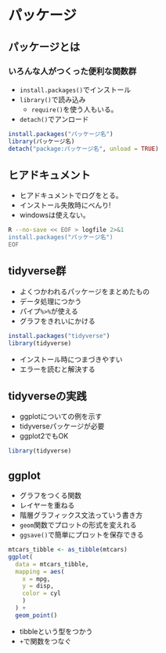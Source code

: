 
# パッケージ

## パッケージとは

<h3>いろんな人がつくった便利な関数群</h3>

* `install.packages()`でインストール
* `library()`で読み込み
    * `require()`を使う人もいる。
* `detach()`でアンロード

```r
install.packages("パッケージ名")
library(パッケージ名)
detach("package:パッケージ名", unload = TRUE)
```

## ヒアドキュメント {#install_with_heredoc}

* ヒアドキュメントでログをとる。
* インストール失敗時にべんり!
* windowsは使えない。

```bash
R --no-save << EOF > logfile 2>&1
install.packages("パッケージ名")
EOF
```


## tidyverse群

* よくつかわれるパッケージをまとめたもの
* データ処理につかう
* パイプ`%>%`が使える
* グラフをきれいにかける


```r
install.packages("tidyverse")
library(tidyverse)
```

* インストール時につまづきやすい
* エラーを読むと解決する

## tidyverseの実践 {#tidy_example}

* ggplotについての例を示す
* tidyverseパッケージが必要
* ggplot2でもOK

```r
library(tidyverse)
```


## ggplot

* グラフをつくる関数
* レイヤーを重ねる
* 階層グラフィックス文法っていう書き方
* `geom`関数でプロットの形式を変えれる
* `ggsave()`で簡単にプロットを保存できる

```r
mtcars_tibble <- as_tibble(mtcars)
ggplot(
  data = mtcars_tibble,
  mapping = aes(
    x = mpg,
    y = disp,
    color = cyl
    )
  ) +
  geom_point()
```

* tibbleという型をつかう
* `+`で関数をつなぐ

